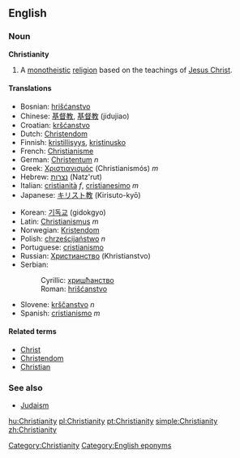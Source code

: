 ==English==

===Noun===
'''Christianity'''

# A [[monotheistic]] [[religion]] based on the teachings of [[Jesus Christ]]. 

====Translations====
{{top}}
*Bosnian: [[hrišćanstvo]] {{n}}
*Chinese: [[基督教]], [[基督教]] (jidujiao)
*Croatian: [[kršćanstvo]] {{n}}
*Dutch: [[Christendom]] {{n}}
*Finnish: [[kristillisyys]], [[kristinusko]]
*French: [[Christianisme]]
*German: [[Christentum]] ''n''
*Greek: [[Χριστιανισμός]] (Christianismós) ''m''
*Hebrew: [[נצרות]] (Natz'rut)
*Italian: [[cristianità]] ''f'', [[cristianesimo]] ''m''
*Japanese: [[キリスト教]] (Kirisuto-kyō)
{{mid}}
*Korean: [[기독교]] (gidokgyo)
*Latin: [[Christianismus]] ''m''
*Norwegian: [[:no:Kristendom|Kristendom]] {{n}}
*Polish: [[chrześcijaństwo]] ''n''
*Portuguese: [[cristianismo]]
*Russian: [[Христианство]] (Khristianstvo)
*Serbian:
*:Cyrillic: [[хришћанство]] {{n}}
*:Roman: [[hrišćanstvo]] {{n}}
*Slovene: [[krščanstvo]] ''n''
*Spanish: [[cristianismo]] ''m''
{{bottom}}

====Related terms====
*[[Christ]]
*[[Christendom]]
*[[Christian]]

===See also===
*[[Judaism]]

[[Category:Christianity]]
[[Category:English eponyms]]

[[hu:Christianity]]
[[pl:Christianity]]
[[pt:Christianity]]
[[simple:Christianity]]
[[zh:Christianity]]
